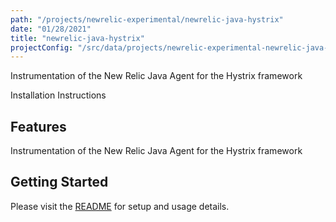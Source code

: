 ```yaml
---
path: "/projects/newrelic-experimental/newrelic-java-hystrix"
date: "01/28/2021"
title: "newrelic-java-hystrix"
projectConfig: "/src/data/projects/newrelic-experimental-newrelic-java-hystrix.json"
---
```


<!-- Imports must occur at the top of the file -->

Instrumentation of the New Relic Java Agent for the Hystrix framework

<Link to="https://github.com/newrelic-experimental/newrelic-java-hystrix">Installation Instructions</Link>

## Features

Instrumentation of the New Relic Java Agent for the Hystrix framework

## Getting Started

Please visit the [README](https://github.com/newrelic-experimental/newrelic-java-hystrix#readme) for setup and usage details.
